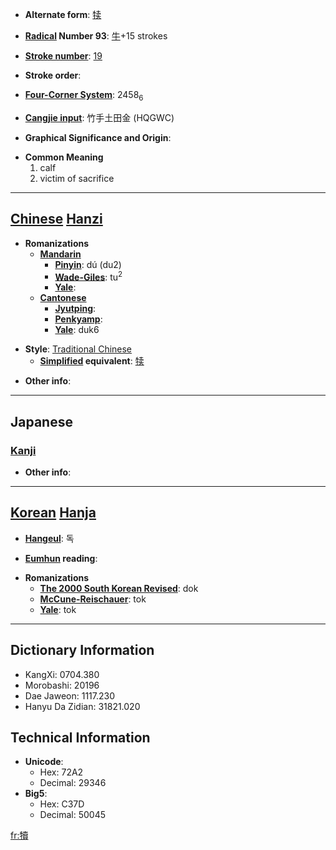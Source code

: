 * '''Alternate form''': [[犊]]

* '''[[Wiktionary:Chinese radical index| Radical]] Number 93''': [[Wiktionary:Chinese radical index 牛|牛]]+15 strokes

* '''[[Wiktionary:Chinese total strokes index|Stroke number]]''': [[Wiktionary:Chinese total strokes index 19|19]]

* '''Stroke order''': 

* '''[[Wiktionary:Chinese four corner index|Four-Corner System]]''': 2458<sub>6</sub>

* '''[[Wiktionary:Chinese Cangjie index|Cangjie input]]''': 竹手土田金 (HQGWC)

* '''Graphical Significance and Origin''': 

* '''Common Meaning'''
*#calf
*# victim of sacrifice


----

== [[Chinese]] [[Hanzi]] ==

* '''Romanizations'''
** '''[[Mandarin]]'''
*** '''[[Pinyin]]''': dú (du2)
*** '''[[Wade-Giles]]''': tu<sup>2</sup>
*** '''[[Yale]]''': 
** '''[[Cantonese]]'''
*** '''[[Jyutping]]''':
*** '''[[Penkyamp]]''': 
*** '''[[Yale]]''': duk6

* '''Style''': [[Traditional Chinese]] 
** '''[[Simplified Chinese|Simplified]] equivalent''': [[犊]]

* '''Other info''': 

----

==Japanese==
===[[Kanji]]===
{{kanji|on readings=[[とく]] (toku)|kun readings=[[こうし]] (koushi)}}

* '''Other info''':  

----

== [[Korean]] [[Hanja]] ==

* '''[[Hangeul]]''': 독

* '''[[Eumhun]] reading''': 

* '''Romanizations'''
** '''[[The 2000 South Korean Revised Romanization|The 2000 South Korean Revised]]''': dok
** '''[[McCune-Reischauer]]''': tok
** '''[[Yale]]''': tok

----

== Dictionary Information ==

* KangXi: 0704.380
* Morobashi: 20196
* Dae Jaweon: 1117.230
* Hanyu Da Zidian: 31821.020

== Technical Information ==

* '''Unicode''':
** Hex: 72A2
** Decimal: 29346
* '''Big5''':
** Hex: C37D
** Decimal: 50045

[[fr:犢]]